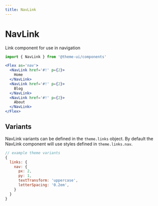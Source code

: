 ```yaml
---
title: NavLink
---
```


# NavLink

Link component for use in navigation

```js
import { NavLink } from '@theme-ui/components'
```

```jsx live=true
<Flex as='nav'>
  <NavLink href='#!' p={2}>
    Home
  </NavLink>
  <NavLink href='#!' p={2}>
    Blog
  </NavLink>
  <NavLink href='#!' p={2}>
    About
  </NavLink>
</Flex>
```

## Variants

NavLink variants can be defined in the `theme.links` object.
By default the NavLink component will use styles defined in `theme.links.nav`.

```js
// example theme variants
{
  links: {
    nav: {
      px: 2,
      py: 1,
      textTransform: 'uppercase',
      letterSpacing: '0.2em',
    }
  }
}
```
